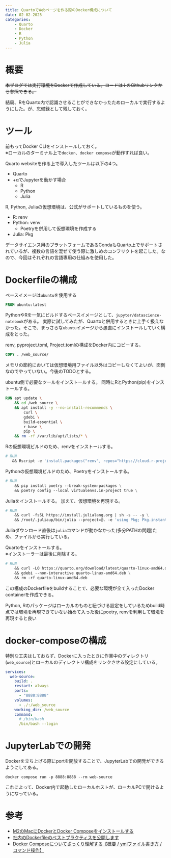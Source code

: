 ```yaml
---
title: QuartoでWebページを作る際のDocker構成について
date: 02-02-2025
categories:
    - Quarto
    - Docker
    - R
    - Python
    - Julia
---
```


# 概要

~~本ブログでは実行環境をDockerで作成している。コードは↓のGithubリンクから参照できる。~~

結局、RをQuarto内で認識させることができなかったためローカルで実行するようにした。が、忘備録として残しておく。

# ツール

::: {.callout-warning}
前もってDocker CLIをインストールしておく。  
※ローカルのターミナル上で`docker`、`docker compose`が動作すれば良い。
:::

Quarto websiteを作る上で導入したツールは以下の4つ。

- Quarto
- +αでJupyterを動かす場合
    - R
    - Python
    - Julia

R, Python, Juliaの仮想環境は、公式がサポートしているものを使う。

- R: renv
- Python: venv
    - Poetryを併用して仮想環境を作成する
- Julia: Pkg

::: {.callout-tip}
データサイエンス用のプラットフォームであるCondaもQuarto上でサポートされているが、複数の言語を混ぜて使う際に激しめのコンフリクトを起こした。なので、今回はそれぞれの言語専用の仕組みを使用した。
:::

# Dockerfileの構成

ベースイメージは`ubuntu`を使用する

```Dockerfile
FROM ubuntu:latest
```

::: {.callout-tip}
PythonやRを一気にビルドするベースイメージとして、`jupyter/datascience-notebook`がある。
実際に試してみたが、Quartoと併用するときに上手く扱えなかった。そこで、まっさらな`ubuntu`イメージから愚直にインストールしていく構成をとった。
:::

renv, pyproject.toml, Project.tomlの構成をDocker内にコピーする。

```Dockerfile
COPY . /web_source/
```


::: {.callout-caution}
メモリの節約においては仮想環境用ファイル以外はコピーしなくてよいが、面倒なのでやっていない。今後のTODOとする。
:::

ubuntu側で必要なツールをインストールする。
同時にRとPython(pip)をインストールする。

```Dockerfile
RUN apt update \
    && cd /web_source \
    && apt install -y --no-install-recommends \
        curl \
        gdebi \
        build-essential \
        r-base \
        pip \
    && rm -rf /var/lib/apt/lists/* \
```

Rの仮想環境ビルドのため、renvをインストールする。

```Dockerfile
# RUN
   && Rscript -e 'install.packages("renv", repos="https://cloud.r-project.org")' \
```

Pythonの仮想環境ビルドのため、Poetryをインストールする。

```Dockerfile
# RUN
    && pip install poetry --break-system-packages \
    && poetry config --local virtualenvs.in-project true \
```

Juliaをインストールする。
加えて、仮想環境を再現する。

```Dockerfile
# RUN
    && curl -fsSL https://install.julialang.org | sh -s -- -y \
    && /root/.juliaup/bin/julia --project=@. -e 'using Pkg; Pkg.instantiate(); Pkg.precompile()' \
```

::: {.callout-tip}
Juliaダウンロード直後は`julia`コマンドが動かなかった(多分PATHの問題)ため、ファイルから実行している。
:::

Quartoをインストールする。  
※インストーラーは最後に削除する。

```Dockerfile
# RUN
    && curl -LO https://quarto.org/download/latest/quarto-linux-amd64.deb \
    && gdebi --non-interactive quarto-linux-amd64.deb \
    && rm -rf quarto-linux-amd64.deb
```

この構成のDockerfileをbuildすることで、必要な環境が全て入ったDocker containerを作成できる。

::: {.callout-warning}
Python, Rのパッケージはローカルのものと紐づける設定をしているためbuild時点では環境を再現できていない始めて入った後にpoetry, renvを利用して環境を再現すると良い
:::

# docker-composeの構成

特別な工夫はしておらず、Dockerに入ったときに作業中のディレクトリ(`web_source`)とローカルのディレクトリ構成をリンクさせる設定にしている。

```docker-compose.yaml
services:
  web-source:
    build: .
    restart: always
    ports:
      - "8888:8888"
    volumes:
      - ./:/web_source
    working_dir: /web_source
    command:
      # /bin/bash 
      /bin/bash --login
```

# JupyterLabでの開発

Dockerを立ち上げる際にportを開放することで、JupyterLabでの開発ができるようにしてある。

```shell
docker compose run -p 8888:8888 --rm web-source
```

これによって、Docker内で起動したローカルホストが、ローカルPCで開けるようになっている。

# 参考
- [M2のMacにDockerとDocker Composeをインストールする](https://qiita.com/shimanuki-yu/items/5c5aaee333ed86ea07cb)
- [社内のDockerfileのベストプラクティスを公開します](https://zenn.dev/forcia_tech/articles/20210716_docker_best_practice)
- [Docker Composeについてざっくり理解する【概要 / ymlファイル書き方 / コマンド操作】](https://qiita.com/gon0821/items/77369def082745d19c38)